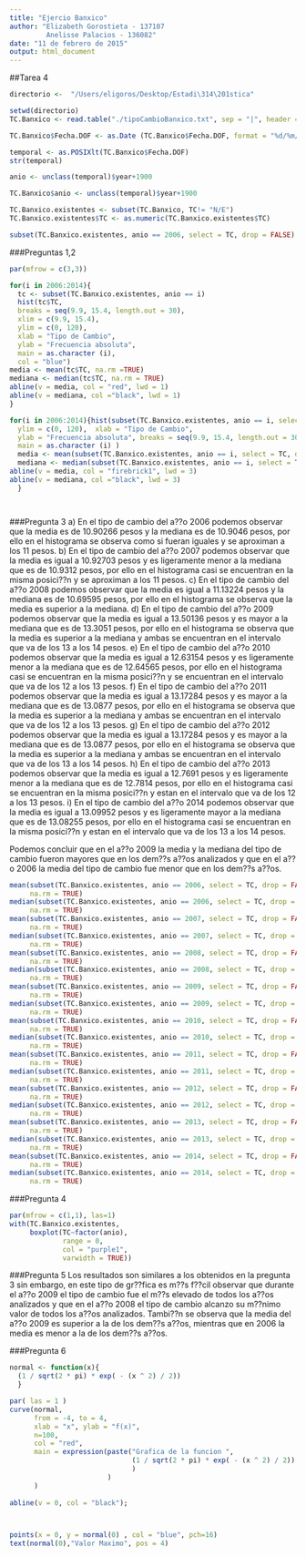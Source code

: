 ```yaml
---
title: "Ejercio Banxico"
author: "Elizabeth Gorostieta - 137107
         Anelisse Palacios - 136082"
date: "11 de febrero de 2015"
output: html_document
---
```


##Tarea 4
```r
directorio <-  "/Users/eligoros/Desktop/Estadi\314\201stica"
```

```r
setwd(directorio)
TC.Banxico <- read.table("./tipoCambioBanxico.txt", sep = "|", header = TRUE, stringsAsFactors = FALSE )
```
```r
TC.Banxico$Fecha.DOF <- as.Date (TC.Banxico$Fecha.DOF, format = "%d/%m/%Y" )
```

```r
temporal <- as.POSIXlt(TC.Banxico$Fecha.DOF)
str(temporal)

```

```r
anio <- unclass(temporal)$year+1900
```

```r
TC.Banxico$anio <- unclass(temporal)$year+1900
```
```r
TC.Banxico.existentes <- subset(TC.Banxico, TC!= "N/E")
TC.Banxico.existentes$TC <- as.numeric(TC.Banxico.existentes$TC)
```

```r
subset(TC.Banxico.existentes, anio == 2006, select = TC, drop = FALSE)
```


###Preguntas 1,2
```r
par(mfrow = c(3,3))

for(i in 2006:2014){
  tc <- subset(TC.Banxico.existentes, anio == i)
  hist(tc$TC,
  breaks = seq(9.9, 15.4, length.out = 30), 
  xlim = c(9.9, 15.4), 
  ylim = c(0, 120), 
  xlab = "Tipo de Cambio",
  ylab = "Frecuencia absoluta",
  main = as.character (i),
  col = "blue")
media <- mean(tc$TC, na.rm =TRUE)
mediana <- median(tc$TC, na.rm = TRUE)
abline(v = media, col = "red", lwd = 1)
abline(v = mediana, col ="black", lwd = 1)
}

```

```r
for(i in 2006:2014){hist(subset(TC.Banxico.existentes, anio == i, select = TC, drop = FALSE)$TC, col = "royalblue",  xlim = c(9.9, 15.4), 
  ylim = c(0, 120),  xlab = "Tipo de Cambio",
  ylab = "Frecuencia absoluta", breaks = seq(9.9, 15.4, length.out = 30),
  main = as.character (i) )
  media <- mean(subset(TC.Banxico.existentes, anio == i, select = TC, drop = FALSE)$TC, na.rm = TRUE)
  mediana <- median(subset(TC.Banxico.existentes, anio == i, select = TC, drop = FALSE)$TC, na.rm = TRUE)
abline(v = media, col = "firebrick1", lwd = 3)
abline(v = mediana, col ="black", lwd = 3)
  }




```

###Pregunta 3
a) En el tipo de cambio del a??o 2006 podemos observar que la media es de 10.90266 pesos y la mediana es de 10.9046 pesos, por ello en el histograma se observa como si fueran iguales y se aproximan a los 11 pesos. 
b) En el tipo de cambio del a??o 2007 podemos observar que la media es igual a 10.92703 pesos y es ligeramente menor a la mediana que es de 10.9312 pesos, por ello en el histograma casi se encuentran en la misma posici??n y se aproximan a los 11 pesos. 
c) En el tipo de cambio del a??o 2008 podemos observar que la media es igual a 11.13224 pesos y la mediana es de 10.69595 pesos, por ello en el histograma se observa que la media es superior a la mediana. 
d) En el tipo de cambio del a??o 2009 podemos observar que la media es igual a 13.50136 pesos y es mayor a la mediana que es de 13.3051 pesos, por ello en el histograma se observa que la media es superior a la mediana y ambas se encuentran en el intervalo que va de los 13 a los 14 pesos.
e) En el tipo de cambio del a??o 2010 podemos observar que la media es igual a 12.63154 pesos y es ligeramente menor a la mediana que es de 12.64565 pesos, por ello en el histograma casi se encuentran en la misma posici??n y se encuentran en el intervalo que va de los 12 a los 13 pesos.
f) En el tipo de cambio del a??o 2011 podemos observar que la media es igual a 13.17284 pesos y es mayor a la mediana que es de 13.0877 pesos, por ello en el histograma se observa que la media es superior a la mediana y ambas se encuentran en el intervalo que va de los 12 a los 13 pesos.
g) En el tipo de cambio del a??o 2012 podemos observar que la media es igual a 13.17284 pesos y es mayor a la mediana que es de 13.0877 pesos, por ello en el histograma se observa que la media es superior a la mediana y ambas se encuentran en el intervalo que va de los 13 a los 14 pesos.
h) En el tipo de cambio del a??o 2013 podemos observar que la media es igual a 12.7691 pesos y es ligeramente menor a la mediana que es de 12.7814 pesos, por ello en el histograma casi se encuentran en la misma posici??n y estan en el intervalo que va de los 12 a los 13 pesos.
i) En el tipo de cambio del a??o 2014 podemos observar que la media es igual a 13.09952 pesos y es ligeramente mayor a la mediana que es de 13.08255 pesos, por ello en el histograma casi se encuentran en la misma posici??n y estan en el intervalo que va de los 13 a los 14 pesos.

Podemos concluir que en el a??o 2009 la media y la mediana del tipo de cambio fueron mayores que en los dem??s a??os analizados y que en el a??o 2006 la media del tipo de cambio fue menor que en los dem??s a??os.

```r
mean(subset(TC.Banxico.existentes, anio == 2006, select = TC, drop = FALSE)$TC, 
     na.rm = TRUE)
median(subset(TC.Banxico.existentes, anio == 2006, select = TC, drop = FALSE)$TC, 
     na.rm = TRUE)
mean(subset(TC.Banxico.existentes, anio == 2007, select = TC, drop = FALSE)$TC, 
     na.rm = TRUE)
median(subset(TC.Banxico.existentes, anio == 2007, select = TC, drop = FALSE)$TC, 
     na.rm = TRUE)
mean(subset(TC.Banxico.existentes, anio == 2008, select = TC, drop = FALSE)$TC, 
     na.rm = TRUE)
median(subset(TC.Banxico.existentes, anio == 2008, select = TC, drop = FALSE)$TC, 
     na.rm = TRUE)
mean(subset(TC.Banxico.existentes, anio == 2009, select = TC, drop = FALSE)$TC, 
     na.rm = TRUE)
median(subset(TC.Banxico.existentes, anio == 2009, select = TC, drop = FALSE)$TC, 
     na.rm = TRUE)
mean(subset(TC.Banxico.existentes, anio == 2010, select = TC, drop = FALSE)$TC, 
     na.rm = TRUE)
median(subset(TC.Banxico.existentes, anio == 2010, select = TC, drop = FALSE)$TC, 
     na.rm = TRUE)
mean(subset(TC.Banxico.existentes, anio == 2011, select = TC, drop = FALSE)$TC, 
     na.rm = TRUE)
median(subset(TC.Banxico.existentes, anio == 2011, select = TC, drop = FALSE)$TC, 
     na.rm = TRUE)
mean(subset(TC.Banxico.existentes, anio == 2012, select = TC, drop = FALSE)$TC, 
     na.rm = TRUE)
median(subset(TC.Banxico.existentes, anio == 2012, select = TC, drop = FALSE)$TC, 
     na.rm = TRUE)
mean(subset(TC.Banxico.existentes, anio == 2013, select = TC, drop = FALSE)$TC, 
     na.rm = TRUE)
median(subset(TC.Banxico.existentes, anio == 2013, select = TC, drop = FALSE)$TC, 
     na.rm = TRUE)
mean(subset(TC.Banxico.existentes, anio == 2014, select = TC, drop = FALSE)$TC, 
     na.rm = TRUE)
median(subset(TC.Banxico.existentes, anio == 2014, select = TC, drop = FALSE)$TC, 
     na.rm = TRUE)
```




###Pregunta 4
```r
par(mfrow = c(1,1), las=1)
with(TC.Banxico.existentes,
     boxplot(TC~factor(anio),
             range = 0,
             col = "purple1",
             varwidth = TRUE))
```

###Pregunta 5
Los resultados son similares a los obtenidos en la pregunta 3 sin embargo, en este tipo de gr??fica es m??s f??cil observar que durante el a??o 2009 el tipo de cambio fue el m??s elevado de todos los a??os analizados y que en el a??o 2008 el tipo de cambio alcanzo su m??nimo valor de todos los a??os analizados. Tambi??n se observa que la media del a??o 2009 es superior a la de los dem??s a??os, mientras que en 2006 la media es menor a la de los dem??s a??os. 





###Pregunta 6
```r
normal <- function(x){
  (1 / sqrt(2 * pi) * exp( - (x ^ 2) / 2))
  }

par( las = 1 )
curve(normal, 
      from = -4, to = 4,
      xlab = "x", ylab = "f(x)",
      n=100,
      col = "red",
      main = expression(paste("Grafica de la funcion ", 
                              (1 / sqrt(2 * pi) * exp( - (x ^ 2) / 2))
                              )
                        )
      )
      
abline(v = 0, col = "black"); 



points(x = 0, y = normal(0) , col = "blue", pch=16)
text(normal(0),"Valor Maximo", pos = 4)
      
```
         
